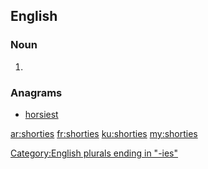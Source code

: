 ==English==

===Noun===
{{head|en|plural}}

# {{plural of|shorty|lang=en}}

===Anagrams===
* [[horsiest#English|horsiest]]

[[Category:English plurals ending in "-ies"]]

[[ar:shorties]]
[[fr:shorties]]
[[ku:shorties]]
[[my:shorties]]